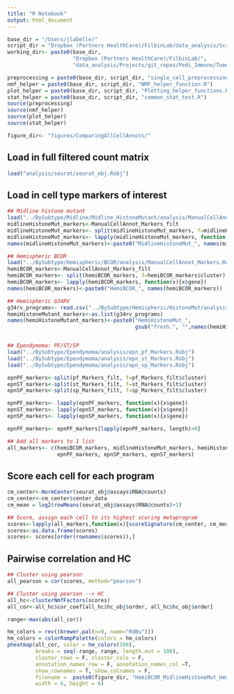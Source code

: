 ```yaml
---
title: "R Notebook"
output: html_document
---
```


```r
base_dir = "/Users/jlabelle/"
script_dir = "Dropbox (Partners HealthCare)/FilbinLab/data_analysis/Scripts/"
working_dir<- paste0(base_dir, 
                     "Dropbox (Partners HealthCare)/FilbinLab/",
                     "data_analysis/Projects/git_repos/Pedi_Immune/TumorCellAnnotation/AllSubtypesTogether/")

preprocessing = paste0(base_dir, script_dir, "single_cell_preprocessing_helper_functions.R")
nmf_helper = paste0(base_dir, script_dir, "NMF_helper_function.R")
plot_helper = paste0(base_dir, script_dir, "Plotting_helper_functions.R")
stat_helper = paste0(base_dir, script_dir, "common_stat_test.R")
source(preprocessing)
source(nmf_helper)
source(plot_helper)
source(stat_helper)

figure_dir<- "figures/ComparingAllCellAnnots/"

```

## Load in full filtered count matrix
```r
load("analysis/seurat/seurat_obj.Robj")
```

## Load in cell type markers of interest
```r
## Midline histone mutant
load("../BySubtype/Midline/Midline_HistoneMutant/analysis/ManualCellAnnot_Markers.Robj")
midlineHistoneMut_markers<-ManualCellAnnot_Markers_filt
midlineHistoneMut_markers<- split(midlineHistoneMut_markers, f=midlineHistoneMut_markers$cluster)
midlineHistoneMut_markers<- lapply(midlineHistoneMut_markers, function(x){x$gene})
names(midlineHistoneMut_markers)<-paste0("MidlineHistoneMut_", names(midlineHistoneMut_markers))

## Hemispheric BCOR
load("../BySubtype/Hemispheric/BCOR/analysis/ManualCellAnnot_Markers.Robj")
hemiBCOR_markers<-ManualCellAnnot_Markers_filt
hemiBCOR_markers<- split(hemiBCOR_markers, f=hemiBCOR_markers$cluster)
hemiBCOR_markers<- lapply(hemiBCOR_markers, function(x){x$gene})
names(hemiBCOR_markers)<-paste0("HemiBCOR_", names(hemiBCOR_markers))

## Hemispheric G34RV
g34rv_programs<- read.csv("../BySubtype/Hemispheric/HistoneMut/analysis/FromIlon_G34RV_Markers_FreshFrozen.csv")
hemiHistoneMutant_markers<-as.list(g34rv_programs)
names(hemiHistoneMutant_markers)<-paste0("HemiHistoneMut_", 
                                         gsub("fresh.", "",names(hemiHistoneMutant_markers)))


## Ependymoma: PF/ST/SP
load("../BySubtype/Ependymoma/analysis/epn_pf_Markers.Robj")
load("../BySubtype/Ependymoma/analysis/epn_st_Markers.Robj")
load("../BySubtype/Ependymoma/analysis/epn_sp_Markers.Robj")

epnPF_markers<-split(pf_Markers_filt, f=pf_Markers_filt$cluster)
epnST_markers<-split(st_Markers_filt, f=st_Markers_filt$cluster)
epnSP_markers<-split(sp_Markers_filt, f=sp_Markers_filt$cluster)

epnPF_markers<- lapply(epnPF_markers, function(x){x$gene})
epnST_markers<- lapply(epnST_markers, function(x){x$gene})
epnSP_markers<- lapply(epnSP_markers, function(x){x$gene})

epnPF_markers<- epnPF_markers[lapply(epnPF_markers, length)>0]

## Add all markers to 1 list
all_markers<- c(hemiBCOR_markers, midlineHistoneMut_markers, hemiHistoneMutant_markers,
                epnPF_markers, epnSP_markers, epnST_markers)
```

## Score each cell for each program
```r
cm_center<-NormCenter(seurat_obj@assays$RNA@counts)
cm_center<-cm_center$center_data
cm_mean = log2(rowMeans(seurat_obj@assays$RNA@counts)+1)

## Score, assign each cell to its highest scoring metaprogram
scores<-lapply(all_markers,function(x){scoreSignature(cm_center, cm_mean, x)})
scores<-as.data.frame(scores)
scores<- scores[order(rownames(scores)),]
```

## Pairwise correlation and HC
```r
## Cluster using pearson
all_pearson = cor(scores, method="pearson")

## Cluster using pearson --> HC
all_hc<-clusterNmfFactors(scores)
all_cor<-all_hc$cor_coef[all_hc$hc_obj$order, all_hc$hc_obj$order]

range<-max(abs(all_cor))

hm_colors = rev((brewer.pal(n=9, name="RdBu")))
hm_colors = colorRampPalette(colors = hm_colors)
pheatmap(all_cor, color = hm_colors(100), 
         breaks = seq(-range, range, length.out = 100),
         cluster_rows = F, cluster_cols = F, 
         annotation_names_row = F, annotation_names_col =T,
         show_rownames = T, show_colnames = F,
         filename =  paste0(figure_dir, "HemiBCOR_MidlineHistoneMut_HemiHistoneMut_Epn_ManualCellAnnots.png"), 
         width = 6, height = 6)
```

